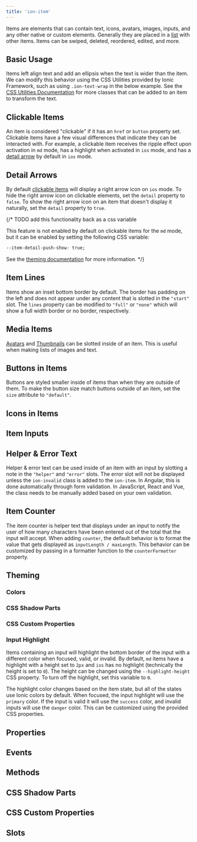 ```yaml
---
title: 'ion-item'
---
```



<head>
  <title>ion-item: Input, Edit, or Delete iOS and Android Item Elements</title>
  <meta
    name="description"
    content="ion-item elements for iOS/Android contain text, icons, images, and other custom elements. They're placed in a list and can be input, deleted, edited, and more."
  />
</head>


<EncapsulationPill type="shadow" />

Items are elements that can contain text, icons, avatars, images, inputs, and any other native or custom elements. Generally they are placed in a [list](./list) with other items. Items can be swiped, deleted, reordered, edited, and more.

## Basic Usage

Items left align text and add an ellipsis when the text is wider than the item. We can modify this behavior using the CSS Utilities provided by Ionic Framework, such as using `.ion-text-wrap` in the below example. See the [CSS Utilities Documentation](/docs/layout/css-utilities) for more classes that can be added to an item to transform the text.


<Basic />

## Clickable Items

An item is considered "clickable" if it has an `href` or `button` property set. Clickable items have a few visual differences that indicate they can be interacted with. For example, a clickable item receives the ripple effect upon activation in `md` mode, has a highlight when activated in `ios` mode, and has a [detail arrow](#detail-arrows) by default in `ios` mode.


<Clickable />

## Detail Arrows

By default [clickable items](#clickable-items) will display a right arrow icon on `ios` mode. To hide the right arrow icon on clickable elements, set the `detail` property to `false`. To show the right arrow icon on an item that doesn't display it naturally, set the `detail` property to `true`.


<DetailArrows />

{/\* TODO add this functionality back as a css variable

This feature is not enabled by default on clickable items for the `md` mode, but it can be enabled by setting the following CSS variable:

```css
--item-detail-push-show: true;
```

See the [theming documentation](/docs/theming/css-variables.mdx) for more information. \*/}

## Item Lines

Items show an inset bottom border by default. The border has padding on the left and does not appear under any content that is slotted in the `"start"` slot. The `lines` property can be modified to `"full"` or `"none"` which will show a full width border or no border, respectively.


<Lines />

## Media Items

[Avatars](./avatar) and [Thumbnails](./thumbnail) can be slotted inside of an item. This is useful when making lists of images and text.


<Media />

## Buttons in Items

Buttons are styled smaller inside of items than when they are outside of them. To make the button size match buttons outside of an item, set the `size` attribute to `"default"`.


<Buttons />

## Icons in Items


<Icons />

## Item Inputs


<Inputs />

## Helper & Error Text

Helper & error text can be used inside of an item with an input by slotting a note in the `"helper"` and `"error"` slots. The error slot will not be displayed unless the `ion-invalid` class is added to the `ion-item`. In Angular, this is done automatically through form validation. In JavaScript, React and Vue, the class needs to be manually added based on your own validation.


<HelperError />

## Item Counter

The item counter is helper text that displays under an input to notify the user of how many characters have been entered out of the total that the input will accept. When adding `counter`, the default behavior is to format the value that gets displayed as `inputLength / maxLength`. This behavior can be customized by passing in a formatter function to the `counterFormatter` property.


<Counter />

## Theming

### Colors


<Colors />

### CSS Shadow Parts


<CSSParts />

### CSS Custom Properties


<CSSProps />

### Input Highlight

Items containing an input will highlight the bottom border of the input with a different color when focused, valid, or invalid. By default, `md` items have a highlight with a height set to `2px` and `ios` has no highlight (technically the height is set to `0`). The height can be changed using the `--highlight-height` CSS property. To turn off the highlight, set this variable to `0`.

The highlight color changes based on the item state, but all of the states use Ionic colors by default. When focused, the input highlight will use the `primary` color. If the input is valid it will use the `success` color, and invalid inputs will use the `danger` color. This can be customized using the provided CSS properties.


<InputHighlight />

## Properties

<Props />

## Events

<Events />

## Methods

<Methods />

## CSS Shadow Parts

<Parts />

## CSS Custom Properties

<CustomProps />

## Slots

<Slots />
